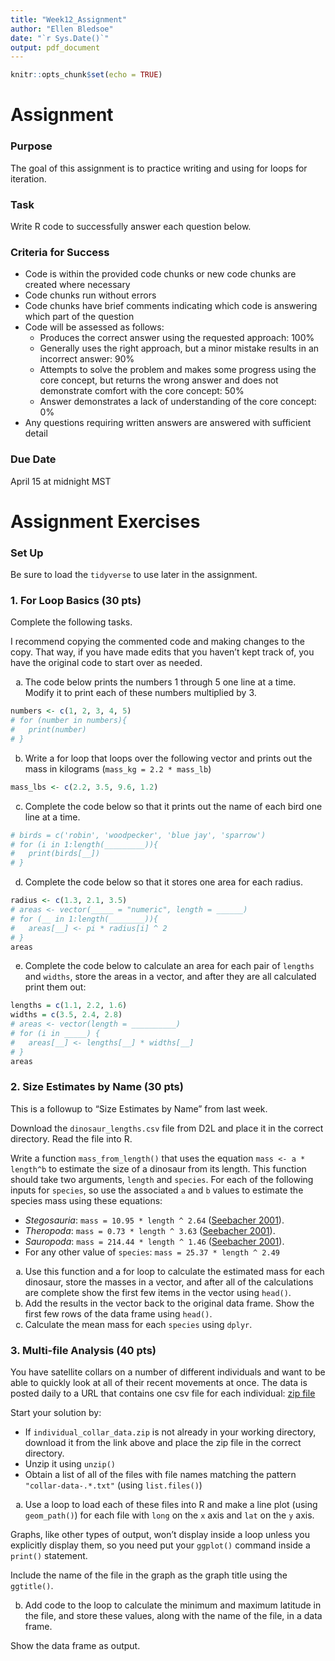 ```yaml
---
title: "Week12_Assignment"
author: "Ellen Bledsoe"
date: "`r Sys.Date()`"
output: pdf_document
---
```


```r
knitr::opts_chunk$set(echo = TRUE)
```

# Assignment

### Purpose

The goal of this assignment is to practice writing and using for loops for iteration.

### Task

Write R code to successfully answer each question below.

### Criteria for Success

-   Code is within the provided code chunks or new code chunks are created where necessary
-   Code chunks run without errors
-   Code chunks have brief comments indicating which code is answering which part of the question
-   Code will be assessed as follows:
    -   Produces the correct answer using the requested approach: 100%
    -   Generally uses the right approach, but a minor mistake results in an incorrect answer: 90%
    -   Attempts to solve the problem and makes some progress using the core concept, but returns the wrong answer and does not demonstrate comfort with the core concept: 50%
    -   Answer demonstrates a lack of understanding of the core concept: 0%
-   Any questions requiring written answers are answered with sufficient detail

### Due Date

April 15 at midnight MST

# Assignment Exercises

### Set Up

Be sure to load the `tidyverse` to use later in the assignment.

### 1. For Loop Basics (30 pts)

Complete the following tasks.

I recommend copying the commented code and making changes to the copy. That way, if you have made edits that you haven't kept track of, you have the original code to start over as needed.

a. The code below prints the numbers 1 through 5 one line at a time. Modify it to print each of these numbers multiplied by 3.

```r
numbers <- c(1, 2, 3, 4, 5)
# for (number in numbers){
#   print(number)
# }
```

b. Write a for loop that loops over the following vector and prints out the mass in kilograms (`mass_kg = 2.2 * mass_lb`)

```r
mass_lbs <- c(2.2, 3.5, 9.6, 1.2)
```

c. Complete the code below so that it prints out the name of each bird one line at a time.

```r
# birds = c('robin', 'woodpecker', 'blue jay', 'sparrow')
# for (i in 1:length(_________)){
#   print(birds[__])
# }
```

d. Complete the code below so that it stores one area for each radius.

```r
radius <- c(1.3, 2.1, 3.5)
# areas <- vector(_____ = "numeric", length = ______)
# for (__ in 1:length(________)){
#   areas[__] <- pi * radius[i] ^ 2
# }
areas
```

e. Complete the code below to calculate an area for each pair of `lengths` and `widths`, store the areas in a vector, and after they are all calculated print them out: 

```r
lengths = c(1.1, 2.2, 1.6)
widths = c(3.5, 2.4, 2.8)
# areas <- vector(length = __________)
# for (i in _____) {
#   areas[__] <- lengths[__] * widths[__]
# }
areas
```

### 2. Size Estimates by Name (30 pts)

This is a followup to "Size Estimates by Name" from last week.

Download the `dinosaur_lengths.csv` file from D2L and place it in the correct directory. Read the file into R.

Write a function `mass_from_length()` that uses the equation `mass <- a * length^b` to estimate the size of a dinosaur from its length.
This function should take two arguments, `length` and `species`. For each of the following inputs for `species`, so use the associated `a` and `b` values to estimate the
species mass using these equations:

* *Stegosauria*:  `mass = 10.95 * length ^ 2.64` ([Seebacher 2001](http://www.jstor.org/stable/4524171)).
* *Theropoda*:  `mass = 0.73 * length ^ 3.63` ([Seebacher 2001](http://www.jstor.org/stable/4524171)).
* *Sauropoda*:  `mass = 214.44 * length ^ 1.46` ([Seebacher 2001](http://www.jstor.org/stable/4524171)).
* For any other value of `species`: `mass = 25.37 * length ^ 2.49`

a. Use this function and a for loop to calculate the estimated mass for each dinosaur, store the masses in a vector, and after all of the calculations are complete show the first few items in the vector using `head()`.
b. Add the results in the vector back to the original data frame. Show the first few rows of the data frame using `head()`.
c. Calculate the mean mass for each `species` using `dplyr`.

### 3. Multi-file Analysis (40 pts)

You have satellite collars on a number of different individuals and want to be able to quickly look at all of their recent movements at once. 
The data is posted daily to a URL that contains one csv file for each individual: [zip file](http://www.datacarpentry.org/semester-biology/data/individual_collar_data.zip)

Start your solution by:

* If `individual_collar_data.zip` is not already in your working directory, download it from the link above and place the zip file in the correct directory.
* Unzip it using `unzip()`
* Obtain a list of all of the files with file names matching the pattern `"collar-data-.*.txt"` (using `list.files()`)

a. Use a loop to load each of these files into R and make a line plot (using `geom_path()`) for each file with `long` on the `x` axis and `lat` on the `y` axis.

Graphs, like other types of output, won't display inside a loop unless you explicitly display them, so you need put your `ggplot()` command inside a `print()` statement.

Include the name of the file in the graph as the graph title using the `ggtitle()`.

b. Add code to the loop to calculate the minimum and maximum latitude in the file, and store these values, along with the name of the file, in a data frame.

Show the data frame as output.
